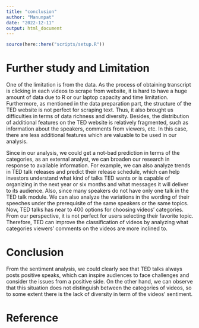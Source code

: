 ```yaml
---
title: "conclusion"
author: "Manunpat"
date: "2022-12-11"
output: html_document
---
```


```r
source(here::here("scripts/setup.R"))
```

  
# Further study and Limitation    

One of the limitation is from the data. As the process of obtaining transcript is clicking in each videos to scrape from website, it is hard to have a huge amount of data due to R or our laptop capacity and time limitation. Furthermore, as mentioned in the data preparation part, the structure of the TED website is not perfect for scraping text. Thus, it also brought us difficulties in terms of data richness and diversity. Besides, the distribution of additional features on the TED website is relatively fragmented, such as information about the speakers, comments from viewers, etc. In this case, there are less additional features which are valuable to be used in our analysis.       

Since in our analysis, we could get a not-bad prediction in terms of the categories, as an external analyst, we can broaden our research in response to available information. For example, we can also analyze trends in TED talk releases and predict their release schedule, which can help investors understand what kind of talks TED wants or is capable of organizing in the next year or six months and what messages it will deliver to its audience. Also, since many speakers do not have only one talk in the TED talk module. We can also analyze the variations in the wording of their speeches under the prerequisite of the same speakers or the same topics. Now, TED talks has near to 400 options for choosing videos' categories. From our perspective, it is not perfect for users selecting their favorite topic. Therefore, TED can improve the classification of videos by analyzing what categories viewers' comments on the videos are more inclined to.     


# Conclusion      

From the sentiment analysis, we could clearly see that TED talks always posts positive speaks, which can inspire audiences to face challenges and consider the issues from a positive side. On the other hand, we can observe that this situation does not distinguish between the categories of videos, so to some extent there is the lack of diversity in term of the videos' sentiment.  

# Reference   